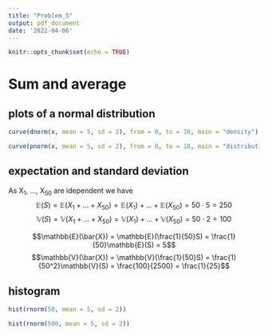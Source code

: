 ```yaml
---
title: "Problem_5"
output: pdf_document
date: '2022-04-06'
---
```


```r
knitr::opts_chunk$set(echo = TRUE)
```

# Sum and average

## plots of a normal distribution

```r
curve(dnorm(x, mean = 5, sd = 2), from = 0, to = 10, main = "density")

curve(pnorm(x, mean = 5, sd = 2), from = 0, to = 10, main = "distribution")
```

## expectation and standard deviation

As X~1~, ..., X~50~ are idependent we have
$$\mathbb{E}(S) = \mathbb{E}(X_1 + ... + X_{50}) = \mathbb{E}(X_1) + ... + \mathbb{E}(X_{50}) = 50 \cdot 5 = 250$$
$$\mathbb{V}(S) = \mathbb{V}(X_1 + ... + X_{50}) = \mathbb{V}(X_1) + ... + \mathbb{V}(X_{50}) = 50 \cdot 2 = 100$$

$$\mathbb{E}(\bar{X}) = \mathbb{E}(\frac{1}{50}S) = \frac{1}{50}\mathbb{E}(S) = 5$$
$$\mathbb{V}(\bar{X}) = \mathbb{V}(\frac{1}{50}S) = \frac{1}{50^2}\mathbb{V}(S) = \frac{100}{2500} = \frac{1}{25}$$

## histogram
```r
hist(rnorm(50, mean = 5, sd = 2))

hist(rnorm(500, mean = 5, sd = 2))
```